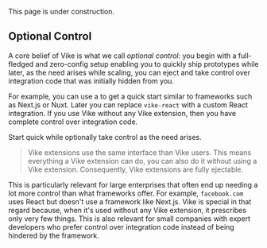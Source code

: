 
<Construction>This page is under construction.</Construction>

## Optional Control

A core belief of Vike is what we call *optional control*: you begin with a full-fledged and zero-config setup enabling you to quickly ship prototypes while later, as the need arises while scaling, you can eject and take control over integration code that was initially hidden from you.

For example, you can use a <UiFrameworkVikeExtension /> to get a quick start similar to frameworks such as Next.js or Nuxt. Later you can replace `vike-react` with a custom React integration. If you use Vike without any Vike extension, then you have complete control over integration code.

Start quick while optionally take control as the need arises.

> Vike extensions use the same interface than Vike users. This means everything a Vike extension can do, you can also do it without using a Vike extension. Consequently, Vike extensions are fully ejectable.

This is particularly relevant for large enterprises that often end up needing a lot more control than what frameworks offer. For example, `facebook.com` uses React but doesn't use a framework like Next.js. Vike is special in that regard because, when it's used without any Vike extension, it prescribes only very few things. This is also relevant for small companies with expert developers who prefer control over integration code instead of being hindered by the framework.
